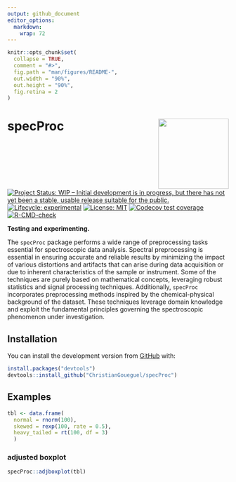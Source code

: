 ```yaml
---
output: github_document
editor_options: 
  markdown: 
    wrap: 72
---
```


<!-- README.md is generated from README.Rmd. Please edit that file -->

```r
knitr::opts_chunk$set(
  collapse = TRUE,
  comment = "#>",
  fig.path = "man/figures/README-",
  out.width = "90%",
  out.height = "90%",
  fig.retina = 2
)
```

<!-- badges: start -->

# specProc <img src="man/figures/logo.png" align="right" height="160"/>

[![Project Status: WIP -- Initial development is in progress, but there
has not yet been a stable, usable release suitable for the
public.](https://www.repostatus.org/badges/latest/active.svg)](https://www.repostatus.org/#active)
[![Lifecycle:
experimental](https://img.shields.io/badge/lifecycle-experimental-orange.svg)](https://lifecycle.r-lib.org/articles/stages.html#experimental)
[![License:
MIT](https://img.shields.io/badge/License-MIT-blue.svg)](https://opensource.org/licenses/MIT)
[![Codecov test
coverage](https://codecov.io/gh/ChristianGoueguel/specProc/branch/main/graph/badge.svg)](https://app.codecov.io/gh/ChristianGoueguel/specProc?branch=main)
[![R-CMD-check](https://github.com/ChristianGoueguel/specProc/actions/workflows/R-CMD-check.yaml/badge.svg)](https://github.com/ChristianGoueguel/specProc/actions/workflows/R-CMD-check.yaml)

<!-- badges: end -->

**Testing and experimenting.**

The `specProc` package performs a wide range of preprocessing tasks essential for spectroscopic data analysis. Spectral preprocessing is essential in ensuring accurate and reliable results by minimizing the impact of various distortions and artifacts that can arise during data acquisition or due to inherent characteristics of the sample or instrument. Some of the techniques are purely based on mathematical concepts, leveraging robust statistics and signal processing techniques. Additionally, `specProc` incorporates preprocessing methods inspired by the chemical-physical background of the dataset. These techniques leverage domain knowledge and exploit the fundamental principles governing the spectroscopic phenomenon under investigation.

## Installation

You can install the development version from
[GitHub](https://github.com/) with:

``` r
install.packages("devtools")
devtools::install_github("ChristianGoueguel/specProc")
```

## Examples
```r
tbl <- data.frame(
  normal = rnorm(100),
  skewed = rexp(100, rate = 0.5),
  heavy_tailed = rt(100, df = 3)
  )
```

### adjusted boxplot

```r
specProc::adjboxplot(tbl)
```






















